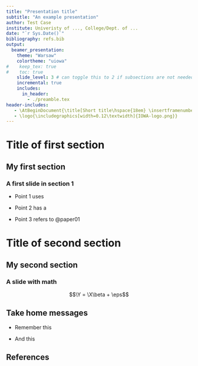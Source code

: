 ```yaml
---
title: "Presentation title"
subtitle: "An example presentation"
author: Test Case
institute: Univeristy of ..., College/Dept. of ...
date: "`r Sys.Date()`"
bibliography: refs.bib
output: 
  beamer_presentation:
    theme: "Warsaw"
    colortheme: "uiowa"
#    keep_tex: true
#    toc: true
    slide_level: 3 # can toggle this to 2 if subsections are not needed
    incremental: true 
    includes: 
      in_header: 
        - ./preamble.tex
header-includes:
   - \AtBeginDocument{\title[Short title\hspace{18em} \insertframenumber\ of \inserttotalframenumber]{Full title}}
   - \logo{\includegraphics[width=0.12\textwidth]{IOWA-logo.png}}
---
```


# Title of first section 

## My first section

### A first slide in section 1 

  - Point 1 uses \textcolor{uiblue}{all} \textcolor{uigrey}{four} \textcolor{uigreen}{secondary} \textcolor{uiorange}{colors}
  
  - Point 2 has a \href{https://bookdown.org/yihui/rmarkdown-cookbook/bibliography.html}{link}
  
  - Point 3 refers to @paper01
  
  
# Title of second section

## My second section

### A slide with math 

$$\Y = \X\beta + \eps$$

## Take home messages 

  - Remember this 
  
  - And this 


## References {.allowframebreaks}

